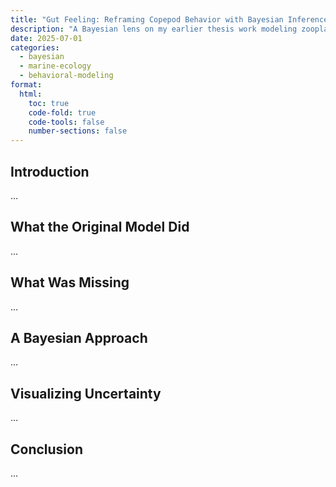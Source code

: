 ```yaml
---
title: "Gut Feeling: Reframing Copepod Behavior with Bayesian Inference"
description: "A Bayesian lens on my earlier thesis work modeling zooplankton behavior from gut fluorescence data."
date: 2025-07-01
categories:
  - bayesian
  - marine-ecology
  - behavioral-modeling
format:
  html:
    toc: true
    code-fold: true
    code-tools: false
    number-sections: false
---
```


## Introduction
...

## What the Original Model Did
...

## What Was Missing
...

## A Bayesian Approach
...

## Visualizing Uncertainty
...

## Conclusion
...
